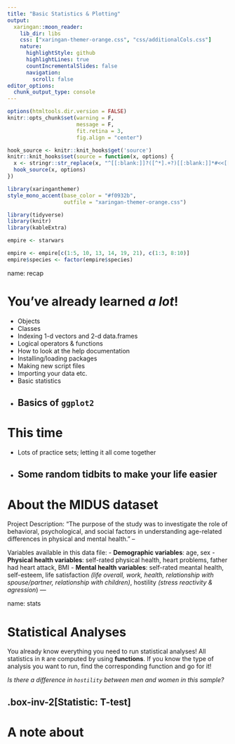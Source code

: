 ```yaml
---
title: "Basic Statistics & Plotting"
output:
  xaringan::moon_reader:
    lib_dir: libs
    css: ["xaringan-themer-orange.css", "css/additionalCols.css"]
    nature:
      highlightStyle: github
      highlightLines: true
      countIncrementalSlides: false
      navigation:
        scroll: false
editor_options: 
  chunk_output_type: console
---
```


```r
options(htmltools.dir.version = FALSE)
knitr::opts_chunk$set(warning = F,
                      message = F,
                      fit.retina = 3,
                      fig.align = "center")

hook_source <- knitr::knit_hooks$get('source')
knitr::knit_hooks$set(source = function(x, options) {
  x <- stringr::str_replace(x, "^[[:blank:]]?([^*].+?)[[:blank:]]*#<<[[:blank:]]*$", "*\\1")
  hook_source(x, options)
})
```

```r
library(xaringanthemer)
style_mono_accent(base_color = "#f0932b",
                  outfile = "xaringan-themer-orange.css")
```

```r
library(tidyverse)
library(knitr)
library(kableExtra)

empire <- starwars

empire <- empire[c(1:5, 10, 13, 14, 19, 21), c(1:3, 8:10)]
empire$species <- factor(empire$species)

```

name: recap

# You've already learned *a lot*!
- Objects
- Classes
- Indexing 1-d vectors and 2-d data.frames
- Logical operators & functions
- How to look at the help documentation
- Installing/loading packages
- Making new script files
- Importing your data etc.
- Basic statistics
- Basics of `ggplot2`
---

# This time
- Lots of practice sets; letting it all come together
  
- Some random tidbits to make your life easier
---

# About the MIDUS dataset
Project Description:
  "The purpose of the study was to investigate the role of behavioral, psychological, and social factors in understanding age-related differences in physical and mental health."
--

Variables available in this data file:
  - **Demographic variables**: age, sex
  - **Physical health variables**: self-rated physical health, heart problems, father had heart attack, BMI
  - **Mental health variables**: self-rated meantal health, self-esteem, life satisfaction *(life overall, work, health, relationship with spouse/partner, relationship with children)*, hostility *(stress reactivity & agression*)
---

name: stats

# Statistical Analyses
You already know everything you need to run statistical analyses! All statistics in `R` are computed by using **functions**. If you know the type of analysis you want to run, find the corresponding function and go for it!

*Is there a difference in `hostility` between men and women in this sample?*

.box-inv-2[Statistic: T-test]
---
# A note about 

